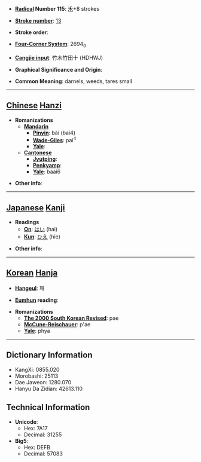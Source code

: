 * '''[[Wiktionary:Chinese radical index| Radical]] Number 115''': [[Wiktionary:Chinese radical index 禾|禾]]+8 strokes

* '''[[Wiktionary:Chinese total strokes index|Stroke number]]''': [[Wiktionary:Chinese total strokes index 13|13]]

* '''Stroke order''': 

* '''[[Wiktionary:Chinese four corner index|Four-Corner System]]''': 2694<sub>0</sub>

* '''[[Wiktionary:Chinese Cangjie index|Cangjie input]]''': 竹木竹田十 (HDHWJ)

* '''Graphical Significance and Origin''': 

* '''Common Meaning''': darnels, weeds, tares small

----

== [[Chinese]] [[Hanzi]] ==

* '''Romanizations'''
** '''[[Mandarin]]'''
*** '''[[Pinyin]]''': bài (bai4)
*** '''[[Wade-Giles]]''': pai<sup>4</sup>
*** '''[[Yale]]''': 
** '''[[Cantonese]]'''
*** '''[[Jyutping]]''':
*** '''[[Penkyamp]]''': 
*** '''[[Yale]]''': baai6

* '''Other info''': 

----

== [[Japanese]] [[Kanji]] ==

* '''Readings'''
** '''[[On]]''': [[はい]] (hai)
** '''[[Kun]]''': [[ひえ]] (hie)

* '''Other info''':  

----

== [[Korean]] [[Hanja]] ==

* '''[[Hangeul]]''': 패

* '''[[Eumhun]] reading''': 

* '''Romanizations'''
** '''[[The 2000 South Korean Revised Romanization|The 2000 South Korean Revised]]''': pae
** '''[[McCune-Reischauer]]''': p'ae
** '''[[Yale]]''': phya

----

== Dictionary Information ==

* KangXi: 0855.020
* Morobashi: 25113
* Dae Jaweon: 1280.070
* Hanyu Da Zidian: 42613.110

== Technical Information ==

* '''Unicode''':
** Hex: 7A17
** Decimal: 31255
* '''Big5''':
** Hex: DEFB
** Decimal: 57083